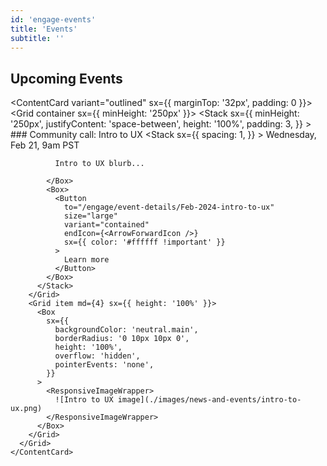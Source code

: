 ```yaml
---
id: 'engage-events'
title: 'Events'
subtitle: ''
---
```



<Hero>
  
  ## Upcoming Events

  <ContentCard variant="outlined" sx={{ 
    marginTop: '32px',
    padding: 0 }}>
     <Grid container sx={{ minHeight: '250px' }}>
        <Grid item md={8}>
          <Stack
            sx={{
              minHeight: '250px',
              justifyContent: 'space-between',
              height: '100%',
              padding: 3,
            }}
          >
            <Box>
              ### Community call: Intro to UX
              <Stack 
                sx={{
                spacing: 1,
                }}
              >
                <EventIcon />  Wednesday, Feb 21, 9am PST
              </Stack>

              Intro to UX blurb...

            </Box>
            <Box>
              <Button 
                to="/engage/event-details/Feb-2024-intro-to-ux"
                size="large"
                variant="contained"
                endIcon={<ArrowForwardIcon />}
                sx={{ color: '#ffffff !important' }}
              >
                Learn more
              </Button>
            </Box>
          </Stack>
        </Grid>
        <Grid item md={4} sx={{ height: '100%' }}>
          <Box
            sx={{
              backgroundColor: 'neutral.main',
              borderRadius: '0 10px 10px 0',
              height: '100%',
              overflow: 'hidden',
              pointerEvents: 'none',
            }}
          >
            <ResponsiveImageWrapper>
              ![Intro to UX image](./images/news-and-events/intro-to-ux.png)
            </ResponsiveImageWrapper>
          </Box>
        </Grid>
      </Grid>
    </ContentCard>
    

</Hero>
<PageContainer>



</PageContainer>
